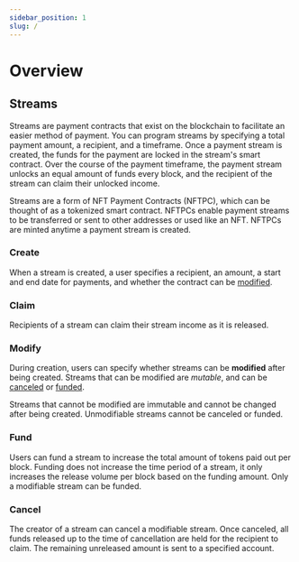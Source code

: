 ```yaml
---
sidebar_position: 1
slug: /
---
```


# Overview 

## Streams

Streams are payment contracts that exist on the blockchain to facilitate an easier method of payment. You can program streams by specifying a total payment amount, a recipient, and a timeframe. Once a payment stream is created, the funds for the payment are locked in the stream's smart contract. Over the course of the payment timeframe, the payment stream unlocks an equal amount of funds every block, and the recipient of the stream can claim their unlocked income. 

Streams are a form of NFT Payment Contracts (NFTPC), which can be thought of as a tokenized smart contract. NFTPCs enable payment streams to be transferred or sent to other addresses or used like an NFT. NFTPCs are minted anytime a payment stream is created. 

### Create

When a stream is created, a user specifies a recipient, an amount, a start and end date for payments, and whether the contract can be [modified](#modify). 

### Claim

Recipients of a stream can claim their stream income as it is released. 

### Modify

During creation, users can specify whether streams can be **modified** after being created. Streams that can be modified are *mutable*, and can be [canceled](#cancel) or [funded](#fund). 

Streams that cannot be modified are immutable and cannot be changed after being created. Unmodifiable streams cannot be canceled or funded.  


### Fund

Users can fund a stream to increase the total amount of tokens paid out per block. Funding does not increase the time period of a stream, it only increases the release volume per block based on the funding amount. Only a modifiable stream can be funded. 

### Cancel

The creator of a stream can cancel a modifiable stream. Once canceled, all funds released up to the time of cancellation are held for the recipient to claim. The remaining unreleased amount is sent to a specified account.
